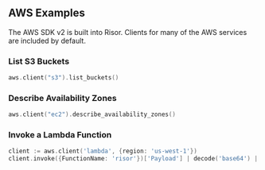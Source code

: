## AWS Examples

The AWS SDK v2 is built into Risor. Clients for many of the AWS services are
included by default.

### List S3 Buckets

```go
aws.client("s3").list_buckets()
```

### Describe Availability Zones

```go
aws.client("ec2").describe_availability_zones()
```

### Invoke a Lambda Function

```go
client := aws.client('lambda', {region: 'us-west-1'})
client.invoke({FunctionName: 'risor'})['Payload'] | decode('base64') | json.unmarshal
```
